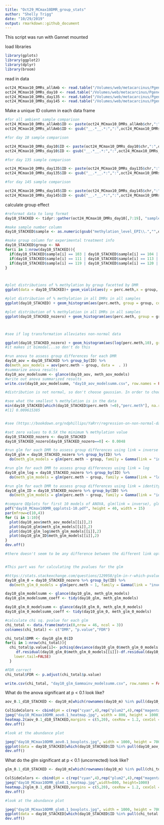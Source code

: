 ```yaml
---
title: "Oct29_MCmax10DMR_group_stats"
author: "Shelly Trigg"
date: "10/29/2019"
output: rmarkdown::github_document
---
```


This script was run with Gannet mounted


load libraries
```r
library(gplots)
library(ggplot2)
library(dplyr)
library(broom)

```

read in data
```r
oct24_MCmax10_DMRs_allAmb <- read.table("/Volumes/web/metacarcinus/Pgenerosa/analyses/20191024_10bp/amb_AllTimes_DMR250bp_MCmax10_cov5x_rms_results_filtered.tsv", header = TRUE, sep = "\t")
oct24_MCmax10_DMRs_day10 <- read.table("/Volumes/web/metacarcinus/Pgenerosa/analyses/20191024_10bp/day10_AllpH_DMR250bp_MCmax10_cov5x_rms_results_filtered.tsv", header = TRUE, sep = "\t")
oct24_MCmax10_DMRs_day135 <- read.table("/Volumes/web/metacarcinus/Pgenerosa/analyses/20191024_10bp/day135_AllpH_DMR250bp_MCmax10_cov5x_rms_results_filtered.tsv", header = TRUE, sep = "\t")
oct24_MCmax10_DMRs_day145 <- read.table("/Volumes/web/metacarcinus/Pgenerosa/analyses/20191024_10bp/day145_AllpH_DMR250bp_MCmax10_cov5x_rms_results_filtered.tsv", header = TRUE, sep = "\t")

```



Make a unique ID column in each data frame
```r
#for all ambient sample comparison
oct24_MCmax10_DMRs_allAmb$ID <- paste(oct24_MCmax10_DMRs_allAmb$chr,":",oct24_MCmax10_DMRs_allAmb$start,"-",oct24_MCmax10_DMRs_allAmb$end, sep = "")
oct24_MCmax10_DMRs_allAmb$ID <- gsub("__.*__.*:",":",oct24_MCmax10_DMRs_allAmb$ID)

#for day 10 sample comparison

oct24_MCmax10_DMRs_day10$ID <- paste(oct24_MCmax10_DMRs_day10$chr,":",oct24_MCmax10_DMRs_day10$start,"-",oct24_MCmax10_DMRs_day10$end, sep = "")
oct24_MCmax10_DMRs_day10$ID <- gsub("__.*__.*:",":",oct24_MCmax10_DMRs_day10$ID)

#for day 135 sample comparison

oct24_MCmax10_DMRs_day135$ID <- paste(oct24_MCmax10_DMRs_day135$chr,":",oct24_MCmax10_DMRs_day135$start,"-",oct24_MCmax10_DMRs_day135$end, sep = "")
oct24_MCmax10_DMRs_day135$ID <- gsub("__.*__.*:",":",oct24_MCmax10_DMRs_day135$ID)

#for day 145 sample comparison

oct24_MCmax10_DMRs_day145$ID <- paste(oct24_MCmax10_DMRs_day145$chr,":",oct24_MCmax10_DMRs_day145$start,"-",oct24_MCmax10_DMRs_day145$end, sep = "")
oct24_MCmax10_DMRs_day145$ID <- gsub("__.*__.*:",":",oct24_MCmax10_DMRs_day145$ID)


```


calculate group effect
```r
#reformat data to long format
day10_STACKED <- tidyr::gather(oct24_MCmax10_DMRs_day10[,7:19], "sample", "perc.meth",1:12)

#make sample number column
day10_STACKED$sample <- as.numeric(gsub("methylation_level_EPI\\.","",day10_STACKED$sample))

#make group column for experimental treatment info
day10_STACKED$group <- NA
for(i in 1:nrow(day10_STACKED)){
  if(day10_STACKED$sample[i] == 103 | day10_STACKED$sample[i] == 104 | day10_STACKED$sample[i] == 127 | day10_STACKED$sample[i] == 128){day10_STACKED$group[i] <- "low.pH"}
  if(day10_STACKED$sample[i] == 111 | day10_STACKED$sample[i] == 113 | day10_STACKED$sample[i] == 143 | day10_STACKED$sample[i] == 145){day10_STACKED$group[i] <- "superlow.pH"}
  if(day10_STACKED$sample[i] == 119 | day10_STACKED$sample[i] == 120 | day10_STACKED$sample[i] == 135 | day10_STACKED$sample[i] == 136){day10_STACKED$group[i] <- "amb"}
}



#plot distributions of % methylation by group facetted by DMR
ggplot(data = day10_STACKED)+ geom_violin(aes(y = perc.meth,x = group, fill = group)) + facet_wrap(~ID, scale = "free") + theme_bw() + theme(axis.text.x = element_text(size = 7,angle = 45, hjust = 1),axis.title=element_text(size=12,face="bold"))

#plot distribution of % methylation in all DMRs in all samples
ggplot(day10_STACKED) + geom_histogram(aes(perc.meth, group = group, color = group,fill = group), bins = 10, position = "identity", alpha = 0.5) + theme_bw()

#plot distribution of % methylation in all DMRs in all samples
ggplot(day10_STACKED_nozero) + geom_histogram(aes(perc.meth, group = group, color = group,fill = group), bins = 20, position = "identity", alpha = 0.5) + theme_bw()



#see if log transformation alleviates non-normal data

ggplot(day10_STACKED_nozero) + geom_histogram(aes(log(perc.meth,10), group = group, color = group,fill = group), bins = 20, position = "identity", alpha = 0.5) + theme_bw()
#it makes it bimodal...so don't do this

#run anova to assess group differences for each DMR
day10_aov = day10_STACKED %>% group_by(ID) %>%
do(meth_aov_models = aov(perc.meth ~ group, data =  . ))
#summarize anova results
day10_aov_modelsumm <- glance(day10_aov, meth_aov_models)
#write out anova summarized results
write.csv(day10_aov_modelsumm, "day10_aov_modelsumm.csv", row.names = FALSE, quote = FALSE)

#distribution is not normal, so don't choose gaussian. In order to choose gamma, values cannot be zero so convert to very small number

#see what the smallest % methylation is in the data
min(day10_STACKED[which(day10_STACKED$perc.meth !=0),"perc.meth"], na.rm = TRUE)
#[1] 0.009615385


#see (https://bookdown.org/ndphillips/YaRrr/regression-on-non-normal-data-with-glm.html) for advice on which family to choose

#set zero values to 0.5X the minimum % methylation value
day10_STACKED_nozero <- day10_STACKED
day10_STACKED_nozero[day10_STACKED_nozero==0] <- 0.0048

#run glm for each DMR to assess group differences using link = inverse
day10_glm = day10_STACKED_nozero %>% group_by(ID) %>%
  do(meth_glm_models = glm(perc.meth ~ group, family = Gamma(link = "inverse"), data =  . ))

#run glm for each DMR to assess group differences using link = log
day10_glm_log = day10_STACKED_nozero %>% group_by(ID) %>%
  do(meth_glm_models = glm(perc.meth ~ group, family = Gamma(link = "log"), data =  . ))

#run glm for each DMR to assess group differences using link = identity
day10_glm_ID = day10_STACKED_nozero %>% group_by(ID) %>%
  do(meth_glm_models = glm(perc.meth ~ group, family = Gamma(link = "identity"), data =  . ))

#compare QQplots for first 10 models of ANOVA, glm(link = inverse), glm(link = log), glm(link = identity)
pdf("day10_MCmax10DMR_qqplots1-10.pdf", height = 40, width = 15)
par(mfrow=c(10,4))
for (i in 1:10){
  plot(day10_aov$meth_aov_models[[i]],2)
  plot(day10_glm$meth_glm_models[[i]],2)
  plot(day10_glm_log$meth_glm_models[[i]],2)
  plot(day10_glm_ID$meth_glm_models[[i]],2)
}
dev.off()

#there doesn't seem to be any difference between the different link options in the glm, so just go with glm(link = inverse)


#This part was for calculating the pvalues for the glm

#https://stats.stackexchange.com/questions/129958/glm-in-r-which-pvalue-represents-the-goodness-of-fit-of-entire-model
day10_glm_0 = day10_STACKED_nozero %>% group_by(ID) %>%
  do(meth_glm_0_models = glm(perc.meth ~ 1, family = Gamma(link = "inverse"), data =  . ))

day10_glm_modelsumm <- glance(day10_glm, meth_glm_models)
day10_glm_modelsumm_coeff <- tidy(day10_glm, meth_glm_models) 

day10_glm_0_modelsumm <- glance(day10_glm_0, meth_glm_0_models)
day10_glm_0_modelsumm_coeff <- tidy(day10_glm_0, meth_glm_0_models) 

#calculate chi sq. pvalue for each glm
chi_total <- data.frame(matrix(0,nrow = 46, ncol = 3))
colnames(chi_total) <- c("DMR", "p.value","FDR")

chi_total$DMR <- day10_glm_0$ID
for(i in 1:nrow(chi_total)){
  chi_total$p.value[i]<- pchisq(deviance(day10_glm_0$meth_glm_0_models[[i]])-deviance(day10_glm$meth_glm_models[[i]]),
     df.residual(day10_glm_0$meth_glm_0_models[[i]])-df.residual(day10_glm$meth_glm_models[[i]]),
    lower.tail=FALSE)
  }

#FDR correct
chi_total$FDR <- p.adjust(chi_total$p.value)

write.csv(chi_total, "day10_glm_Gammainv_modelsumm.csv", row.names = FALSE, quote = FALSE)
```

What do the anova significant at p < 0.1 look like?
```r
aov_0.1_d10_STACKED <- day10_m[which(rownames(day10_m) %in% pull(day10_aov_modelsumm[which(day10_aov_modelsumm$p.value < 0.1),],ID)),]

ColSideColors <- cbind(pH = c(rep("cyan",4),rep("plum2",4),rep("magenta",4)))
jpeg("day10_MCmax10DMR_aov0.1_heatmap.jpg", width = 800, height = 1000)
heatmap.2(aov_0.1_d10_STACKED,margins = c(5,20), cexRow = 1.2, cexCol = 1,ColSideColors = ColSideColors, Colv=NA, col = bluered, na.color = "black", density.info = "none", trace = "none", scale = "row")
dev.off()

#look at the abundance plot

jpeg("day10_MCmax10DMR_aov0.1_boxplots.jpg", width = 1000, height = 700)
ggplot(data = day10_STACKED[which(day10_STACKED$ID %in% pull(day10_aov_modelsumm[which(day10_aov_modelsumm$p.value < 0.1),],ID)),])+ geom_violin(aes(y = perc.meth,x = group, fill = group)) + facet_wrap(~ID, scale = "free") + theme_bw() + theme(axis.text.x = element_text(size = 7,angle = 45, hjust = 1),axis.title=element_text(size=12,face="bold"))
dev.off()

```

What do the glm significant at p < 0.1 (uncorrected) look like?
```r
glm_0.1_d10_STACKED <- day10_m[which(rownames(day10_m) %in% pull(chi_total[which(chi_total$p.value < 0.1),],DMR)),]

ColSideColors <- cbind(pH = c(rep("cyan",4),rep("plum2",4),rep("magenta",4)))
jpeg("day10_MCmax10DMR_glm0.1_heatmap.jpg",width=800, height=1000)
heatmap.2(glm_0.1_d10_STACKED,margins = c(5,20), cexRow = 1.2, cexCol = 1,ColSideColors = ColSideColors, Colv=NA, col = bluered, na.color = "black", density.info = "none", trace = "none", scale = "row")
dev.off()

#look at the abundance plot

jpeg("day10_MCmax10DMR_glm0.1_boxplots.jpg", width = 1000, height = 700)
ggplot(data = day10_STACKED[which(day10_STACKED$ID %in% pull(chi_total[which(chi_total$p.value < 0.1),],DMR)),])+ geom_violin(aes(y = perc.meth,x = group, fill = group)) + facet_wrap(~ID, scale = "free") + theme_bw() + theme(axis.text.x = element_text(size = 7,angle = 45, hjust = 1),axis.title=element_text(size=12,face="bold"))
dev.off()

```